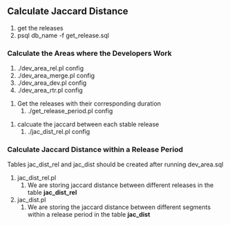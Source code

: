 == Calculate Jaccard Distance ==

# get the releases
# psql db_name -f get_release.sql

=== Calculate the Areas where the Developers Work ===

# ./dev_area_rel.pl config
# ./dev_area_merge.pl config
# ./dev_area_dev.pl config
# ./dev_area_rtr.pl config

# Get the releases with their corresponding duration
## ./get_release_period.pl config

#calcuate the jaccard between each stable release
## ./jac_dist_rel.pl config

=== Calculate Jaccard Distance within a Release Period ===

Tables jac_dist_rel and jac_dist should be created after running dev_area.sql

# jac_dist_rel.pl
## We are storing jaccard distance between different releases in the table '''jac_dist_rel'''
# jac_dist.pl
## We are storing the jaccard distance between different segments within a release period in the table '''jac_dist'''





